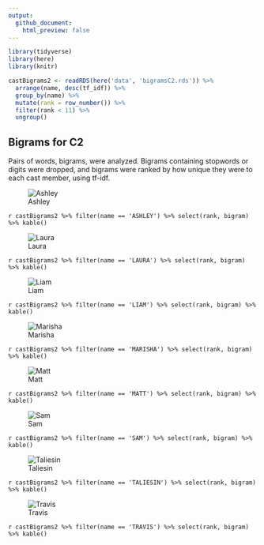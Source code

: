 ```yaml
---
output:
  github_document:
    html_preview: false
---
```


```r
library(tidyverse)
library(here)
library(knitr)

castBigrams2 <- readRDS(here('data', 'bigramsC2.rds')) %>% 
  arrange(name, desc(tf_idf)) %>% 
  group_by(name) %>% 
  mutate(rank = row_number()) %>% 
  filter(rank < 11) %>% 
  ungroup()
```

## Bigrams for C2

Pairs of words, bigrams, were analyzed. Bigrams containing stopwords or digits were dropped, and bigrams were ranked by how unique they were to each cast member, using tf-idf.

![Ashley](../plots/bigramClouds/C2/C2ASHLEY.png)

`r castBigrams2 %>% filter(name == 'ASHLEY') %>% select(rank, bigram) %>% kable()`


![Laura](../plots/bigramClouds/C2/C2LAURA.png)

`r castBigrams2 %>% filter(name == 'LAURA') %>% select(rank, bigram) %>% kable()`


![Liam](../plots/bigramClouds/C2/C2LIAM.png)

`r castBigrams2 %>% filter(name == 'LIAM') %>% select(rank, bigram) %>% kable()`


![Marisha](../plots/bigramClouds/C2/C2MARISHA.png)

`r castBigrams2 %>% filter(name == 'MARISHA') %>% select(rank, bigram) %>% kable()`


![Matt](../plots/bigramClouds/C2/C2MATT.png)

`r castBigrams2 %>% filter(name == 'MATT') %>% select(rank, bigram) %>% kable()`

![Sam](../plots/bigramClouds/C2/C2SAM.png)

`r castBigrams2 %>% filter(name == 'SAM') %>% select(rank, bigram) %>% kable()`


![Taliesin](../plots/bigramClouds/C2/C2TALIESIN.png)

`r castBigrams2 %>% filter(name == 'TALIESIN') %>% select(rank, bigram) %>% kable()`


![Travis](../plots/bigramClouds/C2/C2TRAVIS.png)

`r castBigrams2 %>% filter(name == 'TRAVIS') %>% select(rank, bigram) %>% kable()`
